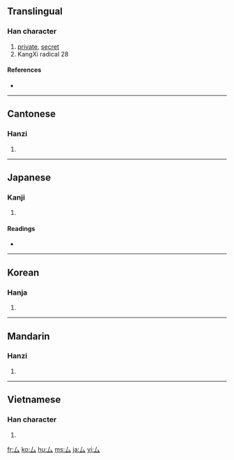 {{also|私}}
==Translingual==
{{Han stroke|[[Image:厶-order.gif|frameless|upright=0.5]]}}

===Han character===
{{Han char|rn=28|rad=厶|as=00|sn=2|four=2073<sub>0</sub>|canj=女戈 (VI), X女戈 (XVI)}}

# [[private]], [[secret]]
# KangXi radical 28

====References====
* {{Han ref|kx=0163.200|dkj=03057|dj=0371.250|hdz=10383.090|uh=53B6|ud=21430}}

----

==Cantonese==

===Hanzi===
{{yue-hanzi|jyut=[[mau5]], [[si1]]|y=[[si1]]}}

# {{defn|Cantonese|sort=厶00}}

----

==Japanese==

===Kanji===
{{ja-kanji|grade=9|rs=厶00}}

# {{defn|Japanese}}

====Readings====
* {{ja-readings|on=[[し]] (shi), [[ぼう]] (bō), [[む]] (mu)|kun=[[ござる]] (gozaru)}}

----

==Korean==

===Hanja===
{{ko-hanja|hangeul=사|rv=sa|mr=sa}}

# {{defn|Korean|sort=厶00}}

----

==Mandarin==

===Hanzi===
{{cmn-hanzi|pin=[[sī]] ([[si1]]), [[mǒu]] ([[mou3]])|wg=ssu<sup>1</sup>}}

# {{defn|Mandarin|sort=厶00}}

----

==Vietnamese==

===Han character===
{{vi-hantu|[[khư]]|rs=厶00}}

# {{defn|Vietnamese|sort=厶00}}

[[fr:厶]]
[[ko:厶]]
[[hu:厶]]
[[ms:厶]]
[[ja:厶]]
[[vi:厶]]